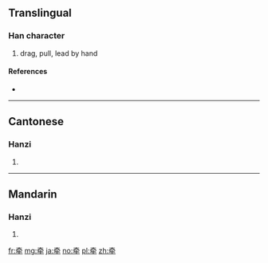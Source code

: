 {{also|牽}}
==Translingual==

===Han character===
{{Han char|rn=93|rad=牛|as=05|sn=9|four=|canj=KBHQ}}

# drag, pull, lead by hand

====References====
* {{Han ref|kx=0700.061|hdz=31806.150|uh=7275|ud=29301}}

----

==Cantonese==

===Hanzi===
{{yue-hanzi|jyut=hin1|y=hin1|tra=牽}}

# {{defn|lang=yue|sort=牛05}}

----

==Mandarin==

===Hanzi===
{{cmn-hanzi|tra=牽|pin=[[qiān]] ([[qian1]])|wg=ch'ien<sup>1</sup>}}

# {{defn|lang=cmn|sort=牛05}}

[[fr:牵]]
[[mg:牵]]
[[ja:牵]]
[[no:牵]]
[[pl:牵]]
[[zh:牵]]